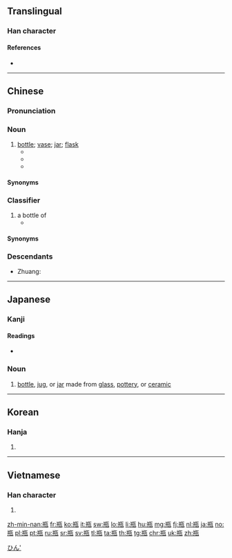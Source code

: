 {{also|甁|缾}}
==Translingual==

===Han character===
{{Han char|rn=98|rad=瓦|as=06|sn=11|four=81417|canj=TTMVN|ids=⿰并瓦}}

====References====
* {{Han ref|kx=0749.020|dkj=21486|dj=1157.260|hdz=21425.020|uh=74F6|ud=29942|bh=B27E|bd=45694}}

----

==Chinese==
{{zh-forms}}

===Pronunciation===
{{zh-pron
|m=píng
|ma=y
|c=peng4,ping4
|h=pfs=pân
|mn=pân
|w=3pin
|mc=y
|oc=y
|cat=cls
}}

===Noun===
{{zh-noun}}

# [[bottle]]; [[vase]]; [[jar]]; [[flask]]
#* {{zh-x|瓶子|bottle}}
#* {{zh-x|花瓶|flower vase}}
#* {{zh-x|熱水瓶|thermos}}

====Synonyms====
{{zh-dial|瓶子}}

===Classifier===
{{zh-cls}}

# a bottle of
#* {{zh-x|一 瓶 酒|a bottle of wine}}

====Synonyms====
{{zh-dial|瓶}}

===Descendants===
* Zhuang: {{l|za|bingz}}

----

==Japanese==

===Kanji===
{{ja-kanji|grade=c|rs=瓦06}}

====Readings====
* {{ja-readings|goon=[[びょう]] (byō)|kanon=[[へい]] (hei)|toon=[[びん]] (bin)|kun=[[かめ]] (kame), [[みか]] (mika)}}

===Noun===
{{ja-noun|びん}}

# [[bottle]], [[jug]], or [[jar]] made from [[glass]], [[pottery]], or [[ceramic]]

[[Category:ja:Containers|ひん']]

----

==Korean==

===Hanja===
{{ko-hanja|hangeul=[[병]]|eumhun=|mr=pyŏng|y=pyeng}}

# {{defn|lang=ko|sort=瓦06}}

----

==Vietnamese==

===Han character===
{{vi-hantu|[[bình]]|rs=瓦06}}

# {{defn|lang=vi|sort=瓦06}}

[[zh-min-nan:瓶]]
[[fr:瓶]]
[[ko:瓶]]
[[it:瓶]]
[[sw:瓶]]
[[lo:瓶]]
[[li:瓶]]
[[hu:瓶]]
[[mg:瓶]]
[[fj:瓶]]
[[nl:瓶]]
[[ja:瓶]]
[[no:瓶]]
[[pl:瓶]]
[[pt:瓶]]
[[ru:瓶]]
[[sr:瓶]]
[[sv:瓶]]
[[tl:瓶]]
[[ta:瓶]]
[[th:瓶]]
[[tg:瓶]]
[[chr:瓶]]
[[uk:瓶]]
[[zh:瓶]]